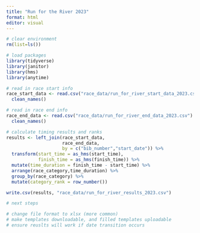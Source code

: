 ```yaml
---
title: "Run for the River 2023"
format: html
editor: visual
---
```


```r
# clear environment
rm(list=ls())

# load packages
library(tidyverse)
library(janitor)
library(hms)
library(anytime)

# read in race start info
race_start_data <- read.csv("race_data/run_for_river_start_data_2023.csv") %>%
  clean_names() 

# read in race end info
race_end_data <- read.csv("race_data/run_for_river_end_data_2023.csv") %>%
  clean_names() 

# calculate timing results and ranks
results <- left_join(race_start_data,
                     race_end_data,
                     by = c("bib_number","start_date")) %>%
  transform(start_time = as_hms(start_time),
            finish_time = as_hms(finish_time)) %>%
  mutate(time_duration = finish_time - start_time) %>%
  arrange(race_category,time_duration) %>%
  group_by(race_category) %>%
  mutate(category_rank = row_number())

write.csv(results, "race_data/run_for_river_results_2023.csv")

# next steps

# change file format to xlsx (more common)
# make templates downloadable, and filled templates uploadable
# ensure reuslts will work if date transition occurs

```

